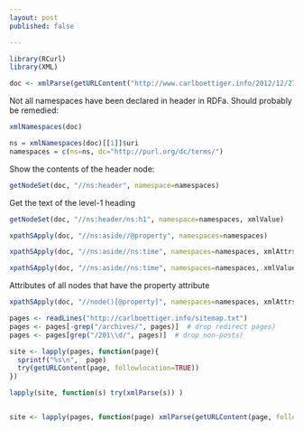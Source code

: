 ```yaml
---
layout: post
published: false

---
```



```r
library(RCurl)
library(XML)
```


```r
doc <- xmlParse(getURLContent("http://www.carlboettiger.info/2012/12/27/notes.html"))
```

Not all namespaces have been declared in header in RDFa. Should probably be remedied:
```r
xmlNamespaces(doc)
```


```r
ns = xmlNamespaces(doc)[[1]]$uri
namespaces = c(ns=ns, dc="http://purl.org/dc/terms/")
```

Show the contents of the header node:

```r
getNodeSet(doc, "//ns:header", namespace=namespaces)
```


Get the text of the level-1 heading

```r
getNodeSet(doc, "//ns:header/ns:h1", namespace=namespaces, xmlValue)
```


```r
xpathSApply(doc, "//ns:aside//@property", namespaces=namespaces)
```


```r
xpathSApply(doc, "//ns:aside//ns:time", namespaces=namespaces, xmlAttrs)
```

```r
xpathSApply(doc, "//ns:aside//ns:time", namespaces=namespaces, xmlValue)
```


Attributes of all nodes that have the property attribute
```r
xpathSApply(doc, "//node()[@property]", namespaces=namespaces, xmlAttrs)
```




```r
pages <- readLines("http://carlboettiger.info/sitemap.txt")
pages <- pages[-grep("/archives/", pages)]  # drop redirect pages)
pages <- pages[grep("/201\\d/", pages)]  # drop non-posts)
```

```r
site <- lapply(pages, function(page){
  sprintf("%s\n",  page)
  try(getURLContent(page, followlocation=TRUE))
})

lapply(site, function(s) try(xmlParse(s)) )


site <- lapply(pages, function(page) xmlParse(getURLContent(page, followlocation=TRUE)))
```


